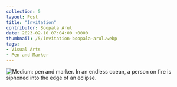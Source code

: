 ```yaml
---
collection: 5
layout: Post
title: "Invitation"
contributor: Boopala Arul
date: 2023-02-10 07:04:00 +0000
thumbnail: /5/invitation-boopala-arul.webp
tags: 
- Visual Arts
- Pen and Marker
---
```

<div class="center">
    <img src="{{ site.baseurl }}/uploads/5/invitation-boopala-arul.jpg"
        alt="Medium: pen and marker. In an endless ocean, a person on fire is siphoned into the edge of an eclipse." />
</div>
